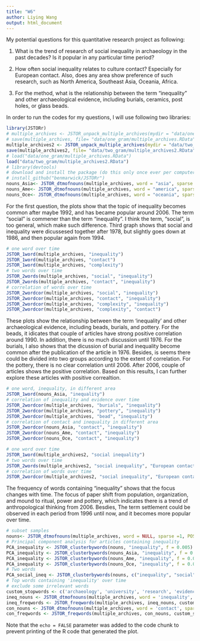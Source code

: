 ```yaml
---
title: "W6"
author: Liying Wang
output: html_document
---
```


My potential questions for this quantitative research project as following:

1. What is the trend of research of social inequality in archaeology in the past decades? Is it popular in any particular time period?

2. How often social inequality relates to culture contact? Especially for European contact. Also, does any area show preference of such research, such as North America, Southeast Asia, Oceania, Africa.    

3. For the method, what is the relationship between the term "inequality" and other archaeological evidence, including burials, ceramics, post holes, or glass beads.

In order to run the codes for my questions, I will use following two libraries: 

```r
library(JSTORr)
# multiple_archives <- JSTOR_unpack_multiple_archives(mydir = "data/one_gram")
# save(multiple_archives, file= "data/one_gram/multiple_archives.RData" 
multiple_archives2 <- JSTOR_unpack_multiple_archives(mydir = "data/two_gram")
save(multiple_archives2, file= "data/two_gram/multiple_archives2.RData" )
# load("data/one_gram/multiple_archives.RData")
load("data/two_gram/multiple_archives2.RData")
# library(devtools)
# download and install the package (do this only once ever per computer)
# install_github("benmarwick/JSTORr")
nouns_Asia<- JSTOR_dtmofnouns(multiple_archives, word = "asia", sparse =1, POStag = TRUE)
nouns_Ame<- JSTOR_dtmofnouns(multiple_archives, word = "america", sparse =1, POStag = TRUE)
nouns_Oce<- JSTOR_dtmofnouns(multiple_archives, word = "oceania", sparse =1, POStag = TRUE)
```

For the first question, the plots show that the topic of inequality becomes common after maybe 1992, and has became popular around 2006. The term "social" is commener than the term "inequality". I think the term, "social", is too general, which make such difference. Third graph shows that social and inequality were dicussesed together after 1978, but slightly goes down at 1986, and then popular again from 1994.    
```r
# one word over time
JSTOR_1word(multiple_archives, "inequality")
JSTOR_1word(multiple_archives, "contact")
JSTOR_1word(multiple_archives, "complexity")
# two words over time
JSTOR_2words(multiple_archives, "social", "inequality")
JSTOR_2words(multiple_archives, "contact", "inequality")
# correlation of words over time
JSTOR_2wordcor(multiple_archives, "social", "inequality")
JSTOR_2wordcor(multiple_archives, "contact", "inequality")
JSTOR_2wordcor(multiple_archives, "complexity", "inequality")
JSTOR_2wordcor(multiple_archives, "complexity", "contact")
```

These plots show the relationship between the term 'inequality' and other archaeological evidence, including beads, burials, and pottery.
For the beads, it idicates that couple of articles have strong positive correlation around 1990. In addition, there is no much discussion until 1976. For the burials, I also shows that the dicussion of burial and inequality become common after the publication of the article in 1976. Besides, is seems there could be divided into two groups according to the extent of correlation. For the pottery, there is no clear correlation until 2006. After 2006, couple of articles shows the positive correlation. Based on this results, I can further explore these articles with positive correaltion.   

```r
# one word, inequality, in different area
JSTOR_1word(nouns_Asia, "inequality")
# correlation of inequality and evidence over time
JSTOR_2wordcor(multiple_archives, "burials", "inequality")
JSTOR_2wordcor(multiple_archives, "pottery", "inequality")
JSTOR_2wordcor(multiple_archives, "bead", "inequality")
# correlation of contact and inequality in different area
JSTOR_2wordcor(nouns_Asia, "contact", "inequality")
JSTOR_2wordcor(nouns_Ame, "contact", "inequality")
JSTOR_2wordcor(nouns_Oce, "contact", "inequality")
```

```r
# one word over time
JSTOR_1word(multiple_archives2, "social inequality")
# two words over time
JSTOR_2words(multiple_archives2, "social inequality", "European contact")
# correlation of words over time
JSTOR_2wordcor(multiple_archives2, "social inequality", "European contact")
```

The frequency of words containing “inequality” shows that the focus changes with time. The focus of paper shift from population, organization, and mound to ritual, power and pottery, which indicates there is a trend of anthropological thinking from 2006. Besdies, The term settlement could be observed in each period from 1996 until now, and it becomes more popular over time. 

```r
# subset samples
nouns<- JSTOR_dtmofnouns(multiple_archives, word = NULL, sparse =1, POStag = TRUE)
# Principal component analysis for articles containing inequality
PCA_inequality <- JSTOR_clusterbywords(nouns, "inequality", f = 0.005)
PCA_inequality <- JSTOR_clusterbywords(nouns_Asia, "inequality", f = 0.005)
PCA_inequality <- JSTOR_clusterbywords(nouns_Ame, "inequality", f = 0.005)
PCA_inequality <- JSTOR_clusterbywords(nouns_Oce, "inequality", f = 0.005)
# Two words
PCA_social_ineq <- JSTOR_clusterbywords(nouns, c("inequality", "social"), f = 0.005)
# Top words containing 'inequality' over time
# exclude some irrelevant words
custom_stopwords <- c('archaeology', 'university', 'research', 'evidence', 'journal', 'world', 'site', 'cambridge', 'archaeol', 'area', 'region', 'period', 'analysis', 'anthropology', 'springer', 'production', 'figure', 'work', 'world', 'concept', 'human', 'middle', 'altamira', 'culture', 'record', 'citation', 'discipline', 'author', 'proportion', 'literature', 'report', 'approach', 'cambridge' )
ineq_nouns <- JSTOR_dtmofnouns(multiple_archives, word = 'inequality', sparse =1, POStag = TRUE)
ineq_freqwords <- JSTOR_freqwords(multiple_archives, ineq_nouns, custom_stopwords, n = 5)
con_nouns <- JSTOR_dtmofnouns(multiple_archives, word = 'contact', sparse =1, POStag = TRUE)
con_freqwords <- JSTOR_freqwords(multiple_archives, con_nouns, custom_stopwords, n = 10)
```

Note that the `echo = FALSE` parameter was added to the code chunk to prevent printing of the R code that generated the plot.
